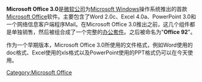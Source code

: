 {{multiple issues|
{{expand|time=2018-06-18T10:08:36+00:00}}
{{expert|time=2018-06-18T10:08:36+00:00}}
{{unreferenced|time=2018-06-18T10:08:36+00:00}}
}}
'''Microsoft Office 3.0'''是[[微软公司|微软公司]]为[[Microsoft_Windows|Microsoft Windows]]操作系统推出的首款[[Microsoft_Office|Microsoft Office]]软件。主要包含了Word 2.0c、Excel 4.0a、PowerPoint 3.0和一个网络信息客户端程序Mail。在Microsoft Office 3.0推出之前，这几个组件都是单独销售，然后被组合成了一个完整的[[办公套件|办公套件]]。之后被命名为"'''Office 92'''"。

作为一个早期版本，Microsoft Office 3.0所使用的文件格式，例如Word使用的doc格式、Excel使用的xls格式以及PowerPoint使用的PPT格式仍可以在今天使用。

{{Microsoft Office}}

{{软件小作品}}
[[Category:Microsoft_Office|Category:Microsoft Office]]